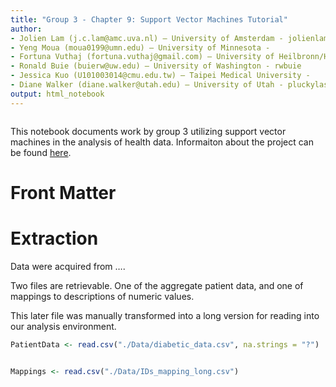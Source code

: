 ```yaml
---
title: "Group 3 - Chapter 9: Support Vector Machines Tutorial"
author: 
- Jolien Lam (j.c.lam@amc.uva.nl) – University of Amsterdam - jolienlam
- Yeng Moua (moua0199@umn.edu) – University of Minnesota - 
- Fortuna Vuthaj (fortuna.vuthaj@gmail.com) – University of Heilbronn/Heidelberg - 
- Ronald Buie (buierw@uw.edu) – University of Washington - rwbuie
- Jessica Kuo (U101003014@cmu.edu.tw) – Taipei Medical University - 
- Diane Walker (diane.walker@utah.edu) – University of Utah - pluckylass
output: html_notebook
---
```


```r

```

This notebook documents work by group 3 utilizing support vector machines in the analysis of health data. Informaiton about the project can be found [here](https://iphie2018.wordpress.com/academic-program/).

# Front Matter

# Extraction

Data were acquired from ....

Two files are retrievable. One of the aggregate patient data, and one of mappings to descriptions of numeric values.

This later file was manually transformed into a long version for reading into our analysis environment.

```r
PatientData <- read.csv("./Data/diabetic_data.csv", na.strings = "?")


Mappings <- read.csv("./Data/IDs_mapping_long.csv")

```